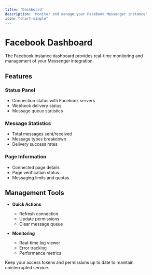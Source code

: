 ```yaml
---
title: 'Dashboard'
description: 'Monitor and manage your Facebook Messenger instance'
icon: "chart-simple"
---
```


# Facebook Dashboard

The Facebook instance dashboard provides real-time monitoring and management of your Messenger integration.

## Features

### Status Panel
- Connection status with Facebook servers
- Webhook delivery status
- Message queue statistics

### Message Statistics
- Total messages sent/received
- Message types breakdown
- Delivery success rates

### Page Information
- Connected page details
- Page verification status
- Messaging limits and quotas

## Management Tools

- **Quick Actions**
  - Refresh connection
  - Update permissions
  - Clear message queue

- **Monitoring**
  - Real-time log viewer
  - Error tracking
  - Performance metrics

<Note>
  Keep your access tokens and permissions up to date to maintain uninterrupted service.
</Note>
